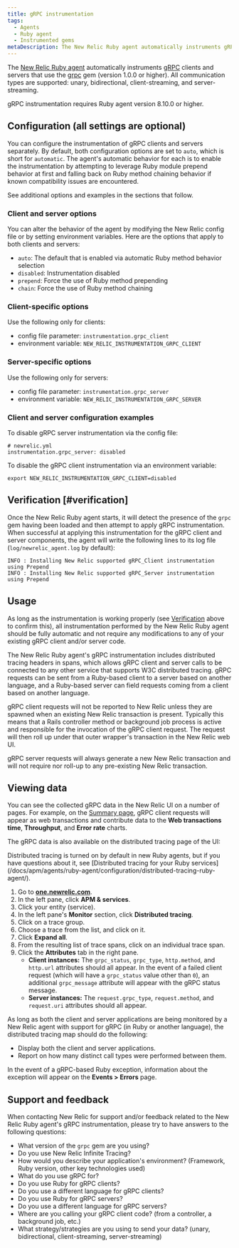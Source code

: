 ```yaml
---
title: gRPC instrumentation
tags:
  - Agents
  - Ruby agent
  - Instrumented gems
metaDescription: The New Relic Ruby agent automatically instruments gRPC clients and servers.
---
```


The [New Relic Ruby agent](/docs/agents/ruby-agent/getting-started/new-relic-ruby) automatically instruments [gRPC](https://grpc.io/) clients and servers that use the [grpc](https://rubygems.org/gems/grpc) gem (version 1.0.0 or higher). All communication types are supported: unary, bidirectional, client-streaming, and server-streaming.

<Callout variant="important">
  gRPC instrumentation requires Ruby agent version 8.10.0 or higher.
</Callout>


## Configuration (all settings are optional)

You can configure the instrumentation of gRPC clients and servers separately. By default, both configuration options are set to `auto`, which is short for `automatic`. The agent's automatic behavior for each is to enable the instrumentation by attempting to leverage Ruby module prepend behavior at first and falling back on Ruby method chaining behavior if known compatibility issues are encountered.

See additional options and examples in the sections that follow.

### Client and server options

You can alter the behavior of the agent by modifying the New Relic config file or by setting environment variables. Here are the options that apply to both clients and servers:

* `auto`: The default that is enabled via automatic Ruby method behavior selection
* `disabled`: Instrumentation disabled
* `prepend`: Force the use of Ruby method prepending
* `chain`: Force the use of Ruby method chaining

### Client-specific options

Use the following only for clients:

* config file parameter: `instrumentation.grpc_client`
* environment variable: `NEW_RELIC_INSTRUMENTATION_GRPC_CLIENT`

### Server-specific options

Use the following only for servers:

* config file parameter: `instrumentation.grpc_server`
* environment variable: `NEW_RELIC_INSTRUMENTATION_GRPC_SERVER`

### Client and server configuration examples

To disable gRPC server instrumentation via the config file:

```
# newrelic.yml
instrumentation.grpc_server: disabled
```

To disable the gRPC client instrumentation via an environment variable:

```
export NEW_RELIC_INSTRUMENTATION_GRPC_CLIENT=disabled
```

## Verification [#verification]

Once the New Relic Ruby agent starts, it will detect the presence of the `grpc` gem having been loaded and then attempt to apply gRPC instrumentation. When successful at applying this instrumentation for the gRPC client and server components, the agent will write the following lines to its log file (`log/newrelic_agent.log` by default):

```
INFO : Installing New Relic supported gRPC_Client instrumentation using Prepend
INFO : Installing New Relic supported gRPC_Server instrumentation using Prepend
```

## Usage

As long as the instrumentation is working properly (see [Verification](#verification) above to confirm this), all instrumentation performed by the New Relic Ruby agent should be fully automatic and not require any modifications to any of your existing gRPC client and/or server code.

The New Relic Ruby agent's gRPC instrumentation includes distributed tracing headers in spans, which allows gRPC client and server calls to be connected to any other service that supports W3C distributed tracing. gRPC requests can be sent from a Ruby-based client to a server based on another language, and a Ruby-based server can field requests coming from a client based on another language.

<Callout variant="important">
  gRPC client requests will not be reported to New Relic unless they are spawned when an existing New Relic transaction is present. Typically this means that a Rails controller method or background job process is active and responsible for the invocation of the gRPC client request. The request will then roll up under that outer wrapper's transaction in the New Relic web UI.

  gRPC server requests will always generate a new New Relic transaction and will not require nor roll-up to any pre-existing New Relic transaction.
</Callout>


## Viewing data

You can see the collected gRPC data in the New Relic UI on a number of pages. For example, on the [Summary page](/docs/apm/applications-menu/monitoring/apm-overview-page), gRPC client requests will appear as web transactions and contribute data to the **Web transactions time**, **Throughput**, and **Error rate** charts.

The gRPC data is also available on the distributed tracing page of the UI:

<Callout variant="tip">
Distributed tracing is turned on by default in new Ruby agents, but if you have questions about it, see [Distributed tracing for your Ruby services](/docs/apm/agents/ruby-agent/configuration/distributed-tracing-ruby-agent/).
</Callout>

1. Go to **[one.newrelic.com](https://one.newrelic.com/)**.
2. In the left pane, click **APM &amp; services**.
3. Click your entity (service).
4. In the left pane's **Monitor** section, click **Distributed tracing**.
5. Click on a trace group.
6. Choose a trace from the list, and click on it.
7. Click **Expand all**.
8. From the resulting list of trace spans, click on an individual trace span.
9. Click the **Attributes** tab in the right pane.
    * **Client instances:** The `grpc_status`, `grpc_type`, `http.method`, and `http.url` attributes should all appear. In the event of a failed client request (which will have a `grpc_status` value other than `0`), an additional `grpc_message` attribute will appear with the gRPC status message.
    * **Server instances:** The `request.grpc_type`, `request.method`, and `request.uri` attributes should all appear.

As long as both the client and server applications are being monitored by a New Relic agent with support for gRPC (in Ruby or another language), the distributed tracing map should do the following:

* Display both the client and server applications.
* Report on how many distinct call types were performed between them.

In the event of a gRPC-based Ruby exception, information about the exception will appear on the **Events &gt; Errors** page.

## Support and feedback

When contacting New Relic for support and/or feedback related to the New Relic Ruby agent's gRPC instrumentation, please try to have answers to the following questions:

* What version of the `grpc` gem are you using?
* Do you use New Relic Infinite Tracing?
* How would you describe your application's environment? (Framework, Ruby version, other key technologies used)
* What do you use gRPC for?
* Do you use Ruby for gRPC clients?
* Do you use a different language for gRPC clients?
* Do you use Ruby for gRPC servers?
* Do you use a different language for gRPC servers?
* Where are you calling your gRPC client code? (from a controller, a background job, etc.)
* What strategy/strategies are you using to send your data? (unary, bidirectional, client-streaming, server-streaming)
